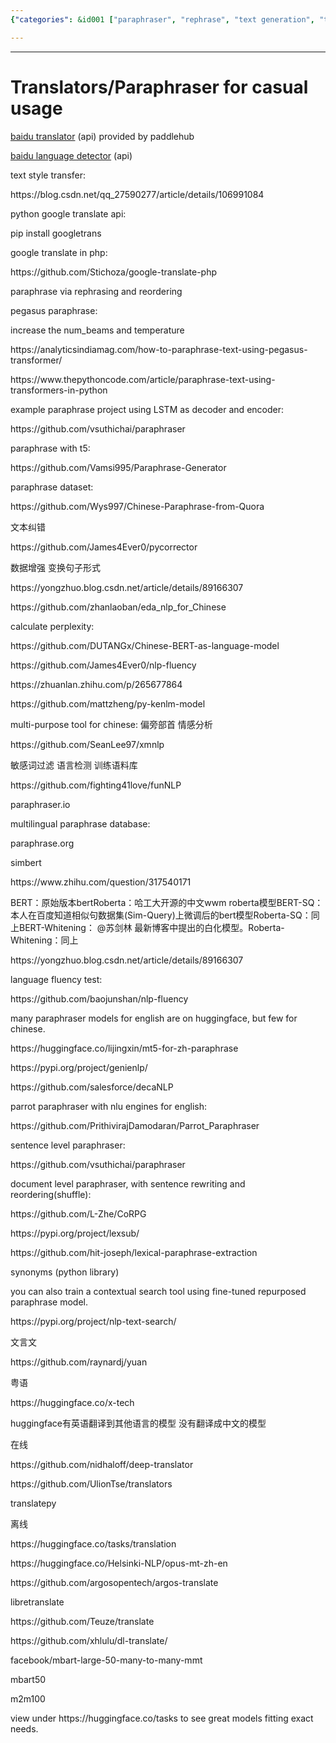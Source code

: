 ```yaml
---
{"categories": &id001 ["paraphraser", "rephrase", "text generation", "translator", "洗稿"], "category": "NLP Tools", "date": "2022-04-29 15:03:52", "description": "In this summary, various NLP tools and resources for text paraphrasing, translation, and Chinese language analysis are discussed. These include popular options such as Baidu Translator, Pegasus Paraphrase, Google Translate, LSTM and T5 paraphrase generators, English and sentence-level paraphrasers, contextual search models trained using fine-tuned paraphrase models, open-source libraries, online tools, and 'mbart50', a multilingual language model.", "tags": *id001, "title": "Translators For Casual Usage"}

---
```


------

# Translators/Paraphraser for casual usage

[baidu translator](https://github.com/PaddlePaddle/PaddleHub/blob/e03d11260b86a2f49f896e733d68e82edb0d9286/modules/text/machine_translation/baidu_translate/module.py) (api) provided by paddlehub

[baidu language detector](https://github.com/PaddlePaddle/PaddleHub/blob/37fd44e8000e19a61d74cc35ef08af2cdd3d64b4/modules/text/machine_translation/baidu_language_recognition/module.py) (api)

text style transfer:

https://blog.csdn.net/qq_27590277/article/details/106991084

python google translate api:

pip install googletrans

google translate in php:

https://github.com/Stichoza/google-translate-php

paraphrase via rephrasing and reordering

pegasus paraphrase:

increase the num_beams and temperature

https://analyticsindiamag.com/how-to-paraphrase-text-using-pegasus-transformer/

https://www.thepythoncode.com/article/paraphrase-text-using-transformers-in-python

example paraphrase project using LSTM as decoder and encoder:

https://github.com/vsuthichai/paraphraser

paraphrase with t5:

https://github.com/Vamsi995/Paraphrase-Generator

paraphrase dataset:

https://github.com/Wys997/Chinese-Paraphrase-from-Quora

文本纠错

https://github.com/James4Ever0/pycorrector

数据增强 变换句子形式

https://yongzhuo.blog.csdn.net/article/details/89166307

https://github.com/zhanlaoban/eda_nlp_for_Chinese

calculate perplexity:

https://github.com/DUTANGx/Chinese-BERT-as-language-model

https://github.com/James4Ever0/nlp-fluency

https://zhuanlan.zhihu.com/p/265677864

https://github.com/mattzheng/py-kenlm-model

multi-purpose tool for chinese: 偏旁部首 情感分析

https://github.com/SeanLee97/xmnlp

敏感词过滤 语言检测 训练语料库

https://github.com/fighting41love/funNLP

paraphraser.io

multilingual paraphrase database:

paraphrase.org

simbert

https://www.zhihu.com/question/317540171

BERT：原始版本bertRoberta：哈工大开源的中文wwm roberta模型BERT-SQ：本人在百度知道相似句数据集(Sim-Query)上微调后的bert模型Roberta-SQ：同上BERT-Whitening： @苏剑林 最新博客中提出的白化模型。Roberta-Whitening：同上

https://yongzhuo.blog.csdn.net/article/details/89166307

language fluency test:

https://github.com/baojunshan/nlp-fluency

many paraphraser models for english are on huggingface, but few for chinese.

https://huggingface.co/lijingxin/mt5-for-zh-paraphrase

https://pypi.org/project/genienlp/

https://github.com/salesforce/decaNLP

parrot paraphraser with nlu engines for english:

https://github.com/PrithivirajDamodaran/Parrot_Paraphraser

sentence level paraphraser:

https://github.com/vsuthichai/paraphraser

document level paraphraser, with sentence rewriting and reordering(shuffle):

https://github.com/L-Zhe/CoRPG

https://pypi.org/project/lexsub/

https://github.com/hit-joseph/lexical-paraphrase-extraction

synonyms (python library)

you can also train a contextual search tool using fine-tuned repurposed paraphrase model.

https://pypi.org/project/nlp-text-search/

文言文

https://github.com/raynardj/yuan

粤语

https://huggingface.co/x-tech

huggingface有英语翻译到其他语言的模型 没有翻译成中文的模型

在线

https://github.com/nidhaloff/deep-translator

https://github.com/UlionTse/translators

translatepy

离线

https://huggingface.co/tasks/translation

https://huggingface.co/Helsinki-NLP/opus-mt-zh-en

https://github.com/argosopentech/argos-translate

libretranslate

https://github.com/Teuze/translate

https://github.com/xhlulu/dl-translate/

facebook/mbart-large-50-many-to-many-mmt

mbart50

m2m100

view under https://huggingface.co/tasks to see great models fitting exact needs.

